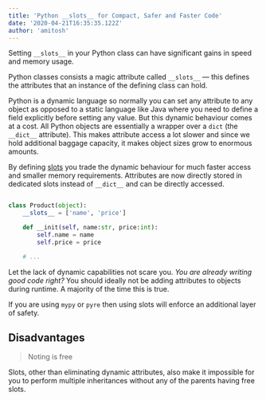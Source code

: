 ```yaml
---
title: 'Python __slots__ for Compact, Safer and Faster Code'
date: '2020-04-21T16:35:35.122Z'
author: 'amitosh'
---
```


Setting `__slots__` in your Python class can have significant gains in speed
and memory usage.

Python classes consists a magic attribute called `__slots__` &mdash; this
defines the attributes that an instance of the defining class can hold.

Python is a dynamic language so normally you can set any attribute to any object
as opposed to a static language like Java where you need to define a field
explicitly before setting any value. But this dynamic behaviour comes at a cost.
All Python objects are essentially a wrapper over a `dict` (the `__dict__`
attribute). This makes attribute access a lot slower and since we hold additional
baggage capacity, it makes object sizes grow to enormous amounts.

By defining [slots][1] you trade the dynamic behaviour for much faster access and
smaller memory requirements. Attributes are now directly stored in dedicated
slots instead of `__dict__` and can be directly accessed.

```python

class Product(object):
    __slots__ = ['name', 'price']

    def __init(self, name:str, price:int):
        self.name = name
        self.price = price

    # ...
```

Let the lack of dynamic capabilities not scare you. _You are already writing
good code right?_ You should ideally not be adding attributes to objects during
runtime. A majority of the time this is true.

If you are using `mypy` or `pyre` then using slots will enforce an additional layer of safety.

## Disadvantages

> Noting is free

Slots, other than eliminating dynamic attributes, also make it impossible for
you to perform multiple inheritances without any of the parents having free slots.

[1]: http://python-history.blogspot.com/2010/06/inside-story-on-new-style-classes.html
